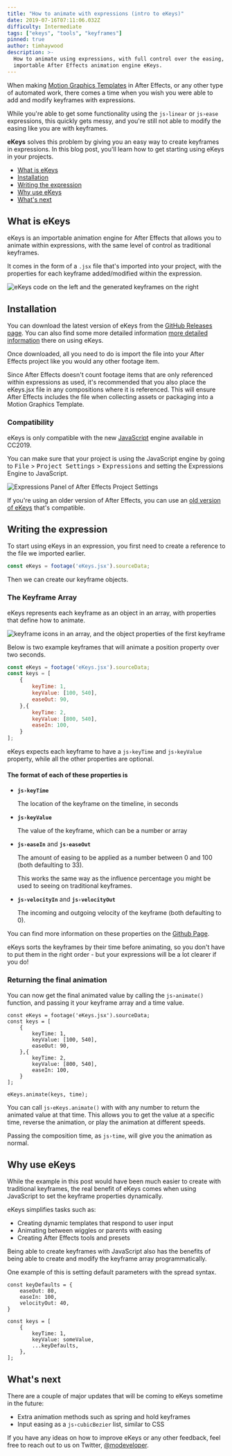 ```yaml
---
title: "How to animate with expressions (intro to eKeys)"
date: 2019-07-16T07:11:06.032Z
difficulty: Intermediate
tags: ["ekeys", "tools", "keyframes"]
pinned: true
author: timhaywood
description: >-
  How to animate using expressions, with full control over the easing, using the
  importable After Effects animation engine eKeys.
---
```



[GithubPage]: https://github.com/motiondeveloper/eKeys

When making [Motion Graphics Templates](https://helpx.adobe.com/au/after-effects/using/creating-motion-graphics-templates.html) in After Effects, or any other type of automated work, there comes a time when you wish you were able to add and modify keyframes with expressions.

While you're able to get some functionality using the `js›linear` or `js›ease` expressions, this quickly gets messy, and you're still not able to modify the easing like you are with keyframes.

**eKeys** solves this problem by giving you an easy way to create keyframes in expressions. In this blog post, you'll learn how to get starting using eKeys in your projects.

<ContentList>

- [What is eKeys](#what-is-ekeys)
- [Installation](#installation)
- [Writing the expression](#writing-the-expression)
- [Why use eKeys](#why-use-ekeys)
- [What's next](#whats-next)

</ContentList>

## What is eKeys

eKeys is an importable animation engine for After Effects that allows you to animate within expressions, with the same level of control as traditional keyframes.

It comes in the form of a `.jsx` file that's imported into your project, with the properties for each keyframe added/modified within the expression.

![eKeys code on the left and the generated keyframes on the right](how-it-works.svg "How eKeys works")

## Installation

You can download the latest version of eKeys from the [GitHub Releases page](https://github.com/motiondeveloper/eKeys/releases). You can also find some more detailed information [more detailed information][GithubPage] there on using eKeys.

Once downloaded, all you need to do is import the file into your After Effects project like you would any other footage item.

<Warn>

Since After Effects doesn't count footage items that are only referenced within expressions as used, it's recommended that you also place the eKeys.jsx file in any compositions where it is referenced.
This will ensure After Effects includes the file when collecting assets or packaging into a Motion Graphics Template.

</Warn>

### Compatibility

eKeys is only compatible with the new [JavaScript](https://helpx.adobe.com/after-effects/using/expression-language-reference.html) engine available in CC2019.

You can make sure that your project is using the JavaScript engine by going to <kbd>File</kbd> > <kbd>Project Settings</kbd> > <kbd>Expressions</kbd> and setting the Expressions Engine to JavaScript.

![Expressions Panel of After Effects Project Settings](project-expression-engine.png "Expression Engine Setting")

If you're using an older version of After Effects, you can use an [old version of eKeys](https://github.com/motiondeveloper/ekeys/tree/extendscript) that's compatible.

## Writing the expression

To start using eKeys in an expression, you first need to create a reference to the file we imported earlier.

```js
const eKeys = footage('eKeys.jsx').sourceData;
```

Then we can create our keyframe objects.

### The Keyframe Array

eKeys represents each keyframe as an object in an array, with properties that define how to animate.

![keyframe icons in an array, and the object properties of the first keyframe](keyframe-array.svg "eKeys Keyframe Array")

Below is two example keyframes that will animate a position property over two seconds.

```js
const eKeys = footage('eKeys.jsx').sourceData;
const keys = [
    {
        keyTime: 1,
        keyValue: [100, 540],
        easeOut: 90,
    },{
        keyTime: 2,
        keyValue: [800, 540],
        easeIn: 100,
    }
];
```

<Note>

eKeys expects each keyframe to have a `js›keyTime` and `js›keyValue` property, while all the other properties are optional.

</Note>

#### The format of each of these properties is

- **`js›keyTime`**

    The location of the keyframe on the timeline, in seconds

- **`js›keyValue`**

    The value of the keyframe, which can be a number or array

- **`js›easeIn`** and **`js›easeOut`**

    The amount of easing to be applied as a number between 0 and 100 (both defaulting to 33).

    This works the same way as the influence percentage you might be used to seeing on traditional keyframes.

- **`js›velocityIn`** and **`js›velocityOut`**

    The incoming and outgoing velocity of the keyframe (both defaulting to 0).

You can find more information on these properties on the [Github Page][GithubPage].

<Note>

eKeys sorts the keyframes by their time before animating, so you don't have to put them in the right order - but your expressions will be a lot clearer if you do!

</Note>

### Returning the final animation

You can now get the final animated value by calling the `js›animate()` function, and passing it your keyframe array and a time value.

```js{14}
const eKeys = footage('eKeys.jsx').sourceData;
const keys = [
    {
        keyTime: 1,
        keyValue: [100, 540],
        easeOut: 90,
    },{
        keyTime: 2,
        keyValue: [800, 540],
        easeIn: 100,
    }
];

eKeys.animate(keys, time);
```

You can call `js›eKeys.animate()` with with any number to return the animated value at that time. This allows you to get the value at a specific time, reverse the animation, or play the animation at different speeds.

Passing the composition time, as `js›time`, will give you the animation as normal.

## Why use eKeys

While the example in this post would have been much easier to create with traditional keyframes, the real benefit of eKeys comes when using JavaScript to set the keyframe properties dynamically.

eKeys simplifies tasks such as:

- Creating dynamic templates that respond to user input
- Animating between wiggles or parents with easing
- Creating After Effects tools and presets

Being able to create keyframes with JavaScript also has the benefits of being able to create and modify the keyframe array programmatically.

One example of this is setting default parameters with the spread syntax.

```js{11}
const keyDefaults = {
    easeOut: 80,
    easeIn: 100,
    velocityOut: 40,
}

const keys = [
    {
        keyTime: 1,
        keyValue: someValue,
        ...keyDefaults,
    },
];
```

## What's next

There are a couple of major updates that will be coming to eKeys sometime in the future:

- Extra animation methods such as spring and hold keyframes
- Input easing as a `js›cubicBezier` list, similar to CSS

If you have any ideas on how to improve eKeys or any other feedback, feel free to reach out to us on Twitter, [@modeveloper](https://twitter.com/modeveloper).
